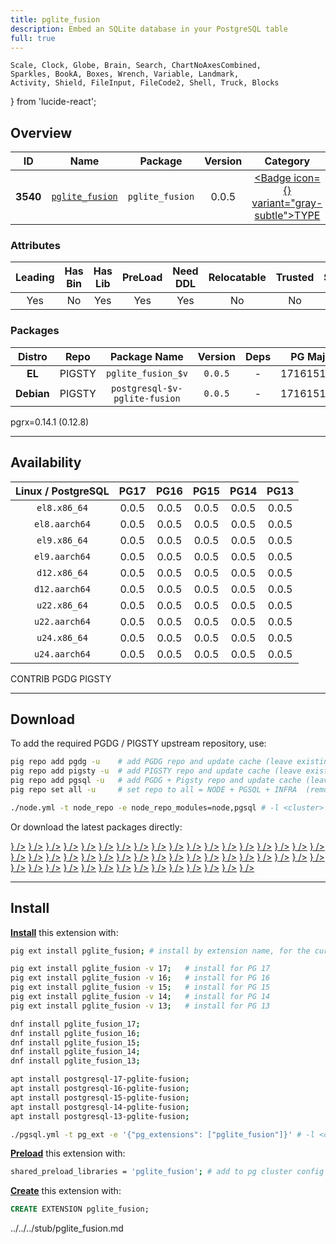 ```yaml
---
title: pglite_fusion
description: Embed an SQLite database in your PostgreSQL table
full: true
---
```


    Scale, Clock, Globe, Brain, Search, ChartNoAxesCombined,
    Sparkles, BookA, Boxes, Wrench, Variable, Landmark,
    Activity, Shield, FileInput, FileCode2, Shell, Truck, Blocks
} from 'lucide-react';

## Overview

| <TooltipIconButton tooltip="Extension unique identifier" side="top">ID</TooltipIconButton> | <TooltipIconButton tooltip="Extension name" side="top">Name</TooltipIconButton> | <TooltipIconButton tooltip="Package name for installation" side="top">Package</TooltipIconButton> | <TooltipIconButton tooltip="Latest available extension version" side="top">Version</TooltipIconButton> | <TooltipIconButton tooltip="Extension category" side="top">Category</TooltipIconButton> | <TooltipIconButton tooltip="Open source license" side="top">License</TooltipIconButton> | <TooltipIconButton tooltip="Programming language" side="top">Lang</TooltipIconButton> |
|:--------:|:--------:|:----------:|:--------------:|:---------------------------------------:|:------------------------------------------------------:|:----:|
| **3540** | [`pglite_fusion`](https://github.com/frectonz/pglite-fusion) | `pglite_fusion` | 0.0.5 | <a href="/ext/type" className="no-underline"><Badge icon={<Boxes />} variant="gray-subtle">TYPE</Badge></a> | <a href="/ext/list/license#mit" className="no-underline"><Badge icon={<Scale />} variant="blue-subtle">MIT</Badge></a> | <a href="/ext/list/lang#rust"><Badge icon={<FileCode2 />} variant="amber-subtle">Rust</Badge></a> |

### Attributes

| <TooltipIconButton tooltip="The Primary Leading extension in the Package" side="top">Leading</TooltipIconButton> | <TooltipIconButton tooltip="Contains binary utils" side="top">Has Bin</TooltipIconButton> | <TooltipIconButton tooltip="Contains .so shared library files" side="top">Has Lib</TooltipIconButton> | <TooltipIconButton tooltip="Requires preloading via shared_preload_libraries" side="top">PreLoad</TooltipIconButton> | <TooltipIconButton tooltip="Requires CREATE EXTENSION DDL command" side="top">Need DDL</TooltipIconButton> | <TooltipIconButton tooltip="Can be installed in any schema" side="top">Relocatable</TooltipIconButton> | <TooltipIconButton tooltip="Can be created by non-superuser" side="top">Trusted</TooltipIconButton> | <TooltipIconButton tooltip="Schemas used by this extension" side="top">Schemas</TooltipIconButton> |
|:-------:|:-------:|:-------:|:-------:|:--------:|:-----------:|:-------:|:-------:|
| Yes | No | Yes | Yes | Yes | No | No | - |

### Packages

| <TooltipIconButton tooltip="Linux distribution family, EL or Debian" side="top">Distro</TooltipIconButton> | <TooltipIconButton tooltip="Package repository" side="top">Repo</TooltipIconButton> | <TooltipIconButton tooltip="The RPM/DEB Package Name Pattern (replace $v with real pg major)" side="top">Package Name</TooltipIconButton> | <TooltipIconButton tooltip="Latest package version" side="top">Version</TooltipIconButton> | <TooltipIconButton tooltip="RPM/DEB Package dependencies" side="top">Deps</TooltipIconButton> | <TooltipIconButton tooltip="Available in these PostgreSQL Major Versions" side="top">PG Major</TooltipIconButton> |
|:----------:|:--------:|:------------------------:|:-----------:|:------------:|:------------------:|
|   **EL**   | <Badge variant="amber-subtle"><span className="font-bold">PIGSTY</span></Badge> | `pglite_fusion_$v` | `0.0.5` | - | <Badge variant="green-subtle">17</Badge><Badge variant="green-subtle">16</Badge><Badge variant="green-subtle">15</Badge><Badge variant="green-subtle">14</Badge><Badge variant="green-subtle">13</Badge> |
| **Debian** | <Badge variant="amber-subtle"><span className="font-bold">PIGSTY</span></Badge> | `postgresql-$v-pglite-fusion` | `0.0.5` | - | <Badge variant="green-subtle">17</Badge><Badge variant="green-subtle">16</Badge><Badge variant="green-subtle">15</Badge><Badge variant="green-subtle">14</Badge><Badge variant="green-subtle">13</Badge> |


<Callout title="Comments" type="info">
    pgrx=0.14.1 (0.12.8)
</Callout>


------

## Availability

| <TooltipIconButton tooltip="Linux Distro Arch / PostgreSQL Major Version" side="top">Linux / PostgreSQL </TooltipIconButton> | **PG17** | **PG16** | **PG15** | **PG14** | **PG13** |
|:-----:|:-----:|:-----:|:-----:|:-----:|:-----:|
| `el8.x86_64` | <Badge variant="amber-subtle">0.0.5</Badge> | <Badge variant="amber-subtle">0.0.5</Badge> | <Badge variant="amber-subtle">0.0.5</Badge> | <Badge variant="amber-subtle">0.0.5</Badge> | <Badge variant="amber-subtle">0.0.5</Badge> |
| `el8.aarch64` | <Badge variant="amber-subtle">0.0.5</Badge> | <Badge variant="amber-subtle">0.0.5</Badge> | <Badge variant="amber-subtle">0.0.5</Badge> | <Badge variant="amber-subtle">0.0.5</Badge> | <Badge variant="amber-subtle">0.0.5</Badge> |
| `el9.x86_64` | <Badge variant="amber-subtle">0.0.5</Badge> | <Badge variant="amber-subtle">0.0.5</Badge> | <Badge variant="amber-subtle">0.0.5</Badge> | <Badge variant="amber-subtle">0.0.5</Badge> | <Badge variant="amber-subtle">0.0.5</Badge> |
| `el9.aarch64` | <Badge variant="amber-subtle">0.0.5</Badge> | <Badge variant="amber-subtle">0.0.5</Badge> | <Badge variant="amber-subtle">0.0.5</Badge> | <Badge variant="amber-subtle">0.0.5</Badge> | <Badge variant="amber-subtle">0.0.5</Badge> |
| `d12.x86_64` | <Badge variant="amber-subtle">0.0.5</Badge> | <Badge variant="amber-subtle">0.0.5</Badge> | <Badge variant="amber-subtle">0.0.5</Badge> | <Badge variant="amber-subtle">0.0.5</Badge> | <Badge variant="amber-subtle">0.0.5</Badge> |
| `d12.aarch64` | <Badge variant="amber-subtle">0.0.5</Badge> | <Badge variant="amber-subtle">0.0.5</Badge> | <Badge variant="amber-subtle">0.0.5</Badge> | <Badge variant="amber-subtle">0.0.5</Badge> | <Badge variant="amber-subtle">0.0.5</Badge> |
| `u22.x86_64` | <Badge variant="amber-subtle">0.0.5</Badge> | <Badge variant="amber-subtle">0.0.5</Badge> | <Badge variant="amber-subtle">0.0.5</Badge> | <Badge variant="amber-subtle">0.0.5</Badge> | <Badge variant="amber-subtle">0.0.5</Badge> |
| `u22.aarch64` | <Badge variant="amber-subtle">0.0.5</Badge> | <Badge variant="amber-subtle">0.0.5</Badge> | <Badge variant="amber-subtle">0.0.5</Badge> | <Badge variant="amber-subtle">0.0.5</Badge> | <Badge variant="amber-subtle">0.0.5</Badge> |
| `u24.x86_64` | <Badge variant="amber-subtle">0.0.5</Badge> | <Badge variant="amber-subtle">0.0.5</Badge> | <Badge variant="amber-subtle">0.0.5</Badge> | <Badge variant="amber-subtle">0.0.5</Badge> | <Badge variant="amber-subtle">0.0.5</Badge> |
| `u24.aarch64` | <Badge variant="amber-subtle">0.0.5</Badge> | <Badge variant="amber-subtle">0.0.5</Badge> | <Badge variant="amber-subtle">0.0.5</Badge> | <Badge variant="amber-subtle">0.0.5</Badge> | <Badge variant="amber-subtle">0.0.5</Badge> |

<Badge variant="green-subtle"><span className="font-black">CONTRIB</span></Badge> <Badge variant="blue-subtle"><span className="font-black">PGDG</span></Badge> <Badge variant="amber-subtle"><span className="font-black">PIGSTY</span></Badge>

------

## Download

To add the required PGDG / PIGSTY upstream repository, use:

```bash tab="pig"
pig repo add pgdg -u    # add PGDG repo and update cache (leave existing repos)
pig repo add pigsty -u  # add PIGSTY repo and update cache (leave existing repos)
pig repo add pgsql -u   # add PGDG + Pigsty repo and update cache (leave existing repos)
pig repo set all -u     # set repo to all = NODE + PGSQL + INFRA  (remove existing repos)
```
```bash tab="pigsty"
./node.yml -t node_repo -e node_repo_modules=node,pgsql # -l <cluster>
```

Or download the latest packages directly:

<Files>
    <Folder name="el8.x86_64">
        <a href="https://repo.pigsty.io/yum/pgsql/el8.x86_64/pglite_fusion_17-0.0.5-1PIGSTY.el8.x86_64.rpm"><File name="pglite_fusion_17-0.0.5-1PIGSTY.el8.x86_64.rpm" icon={<Package className="text-emerald-500" />} /></a>
        <a href="https://repo.pigsty.io/yum/pgsql/el8.x86_64/pglite_fusion_16-0.0.5-1PIGSTY.el8.x86_64.rpm"><File name="pglite_fusion_16-0.0.5-1PIGSTY.el8.x86_64.rpm" icon={<Package className="text-emerald-500" />} /></a>
        <a href="https://repo.pigsty.io/yum/pgsql/el8.x86_64/pglite_fusion_15-0.0.5-1PIGSTY.el8.x86_64.rpm"><File name="pglite_fusion_15-0.0.5-1PIGSTY.el8.x86_64.rpm" icon={<Package className="text-emerald-500" />} /></a>
        <a href="https://repo.pigsty.io/yum/pgsql/el8.x86_64/pglite_fusion_14-0.0.5-1PIGSTY.el8.x86_64.rpm"><File name="pglite_fusion_14-0.0.5-1PIGSTY.el8.x86_64.rpm" icon={<Package className="text-emerald-500" />} /></a>
        <a href="https://repo.pigsty.io/yum/pgsql/el8.x86_64/pglite_fusion_13-0.0.5-1PIGSTY.el8.x86_64.rpm"><File name="pglite_fusion_13-0.0.5-1PIGSTY.el8.x86_64.rpm" icon={<Package className="text-emerald-500" />} /></a>
    </Folder>
    <Folder name="el8.aarch64">
        <a href="https://repo.pigsty.io/yum/pgsql/el8.aarch64/pglite_fusion_17-0.0.5-1PIGSTY.el8.aarch64.rpm"><File name="pglite_fusion_17-0.0.5-1PIGSTY.el8.aarch64.rpm" icon={<Package className="text-orange-500" />} /></a>
        <a href="https://repo.pigsty.io/yum/pgsql/el8.aarch64/pglite_fusion_16-0.0.5-1PIGSTY.el8.aarch64.rpm"><File name="pglite_fusion_16-0.0.5-1PIGSTY.el8.aarch64.rpm" icon={<Package className="text-orange-500" />} /></a>
        <a href="https://repo.pigsty.io/yum/pgsql/el8.aarch64/pglite_fusion_15-0.0.5-1PIGSTY.el8.aarch64.rpm"><File name="pglite_fusion_15-0.0.5-1PIGSTY.el8.aarch64.rpm" icon={<Package className="text-orange-500" />} /></a>
        <a href="https://repo.pigsty.io/yum/pgsql/el8.aarch64/pglite_fusion_14-0.0.5-1PIGSTY.el8.aarch64.rpm"><File name="pglite_fusion_14-0.0.5-1PIGSTY.el8.aarch64.rpm" icon={<Package className="text-orange-500" />} /></a>
        <a href="https://repo.pigsty.io/yum/pgsql/el8.aarch64/pglite_fusion_13-0.0.5-1PIGSTY.el8.aarch64.rpm"><File name="pglite_fusion_13-0.0.5-1PIGSTY.el8.aarch64.rpm" icon={<Package className="text-orange-500" />} /></a>
    </Folder>
    <Folder name="el9.x86_64">
        <a href="https://repo.pigsty.io/yum/pgsql/el9.x86_64/pglite_fusion_17-0.0.5-1PIGSTY.el9.x86_64.rpm"><File name="pglite_fusion_17-0.0.5-1PIGSTY.el9.x86_64.rpm" icon={<Package className="text-emerald-500" />} /></a>
        <a href="https://repo.pigsty.io/yum/pgsql/el9.x86_64/pglite_fusion_16-0.0.5-1PIGSTY.el9.x86_64.rpm"><File name="pglite_fusion_16-0.0.5-1PIGSTY.el9.x86_64.rpm" icon={<Package className="text-emerald-500" />} /></a>
        <a href="https://repo.pigsty.io/yum/pgsql/el9.x86_64/pglite_fusion_15-0.0.5-1PIGSTY.el9.x86_64.rpm"><File name="pglite_fusion_15-0.0.5-1PIGSTY.el9.x86_64.rpm" icon={<Package className="text-emerald-500" />} /></a>
        <a href="https://repo.pigsty.io/yum/pgsql/el9.x86_64/pglite_fusion_14-0.0.5-1PIGSTY.el9.x86_64.rpm"><File name="pglite_fusion_14-0.0.5-1PIGSTY.el9.x86_64.rpm" icon={<Package className="text-emerald-500" />} /></a>
        <a href="https://repo.pigsty.io/yum/pgsql/el9.x86_64/pglite_fusion_13-0.0.5-1PIGSTY.el9.x86_64.rpm"><File name="pglite_fusion_13-0.0.5-1PIGSTY.el9.x86_64.rpm" icon={<Package className="text-emerald-500" />} /></a>
    </Folder>
    <Folder name="el9.aarch64">
        <a href="https://repo.pigsty.io/yum/pgsql/el9.aarch64/pglite_fusion_17-0.0.5-1PIGSTY.el9.aarch64.rpm"><File name="pglite_fusion_17-0.0.5-1PIGSTY.el9.aarch64.rpm" icon={<Package className="text-orange-500" />} /></a>
        <a href="https://repo.pigsty.io/yum/pgsql/el9.aarch64/pglite_fusion_16-0.0.5-1PIGSTY.el9.aarch64.rpm"><File name="pglite_fusion_16-0.0.5-1PIGSTY.el9.aarch64.rpm" icon={<Package className="text-orange-500" />} /></a>
        <a href="https://repo.pigsty.io/yum/pgsql/el9.aarch64/pglite_fusion_15-0.0.5-1PIGSTY.el9.aarch64.rpm"><File name="pglite_fusion_15-0.0.5-1PIGSTY.el9.aarch64.rpm" icon={<Package className="text-orange-500" />} /></a>
        <a href="https://repo.pigsty.io/yum/pgsql/el9.aarch64/pglite_fusion_14-0.0.5-1PIGSTY.el9.aarch64.rpm"><File name="pglite_fusion_14-0.0.5-1PIGSTY.el9.aarch64.rpm" icon={<Package className="text-orange-500" />} /></a>
        <a href="https://repo.pigsty.io/yum/pgsql/el9.aarch64/pglite_fusion_13-0.0.5-1PIGSTY.el9.aarch64.rpm"><File name="pglite_fusion_13-0.0.5-1PIGSTY.el9.aarch64.rpm" icon={<Package className="text-orange-500" />} /></a>
    </Folder>
    <Folder name="d12.x86_64">
        <a href="https://repo.pigsty.io/apt/pgsql/bookworm/pool/main/p/pglite-fusion/postgresql-17-pglite-fusion_0.0.5-1PIGSTY~bookworm_amd64.deb"><File name="postgresql-17-pglite-fusion_0.0.5-1PIGSTY~bookworm_amd64.deb" icon={<Box className="text-emerald-500" />} /></a>
        <a href="https://repo.pigsty.io/apt/pgsql/bookworm/pool/main/p/pglite-fusion/postgresql-16-pglite-fusion_0.0.5-1PIGSTY~bookworm_amd64.deb"><File name="postgresql-16-pglite-fusion_0.0.5-1PIGSTY~bookworm_amd64.deb" icon={<Box className="text-emerald-500" />} /></a>
        <a href="https://repo.pigsty.io/apt/pgsql/bookworm/pool/main/p/pglite-fusion/postgresql-15-pglite-fusion_0.0.5-1PIGSTY~bookworm_amd64.deb"><File name="postgresql-15-pglite-fusion_0.0.5-1PIGSTY~bookworm_amd64.deb" icon={<Box className="text-emerald-500" />} /></a>
        <a href="https://repo.pigsty.io/apt/pgsql/bookworm/pool/main/p/pglite-fusion/postgresql-14-pglite-fusion_0.0.5-1PIGSTY~bookworm_amd64.deb"><File name="postgresql-14-pglite-fusion_0.0.5-1PIGSTY~bookworm_amd64.deb" icon={<Box className="text-emerald-500" />} /></a>
        <a href="https://repo.pigsty.io/apt/pgsql/bookworm/pool/main/p/pglite-fusion/postgresql-13-pglite-fusion_0.0.5-1PIGSTY~bookworm_amd64.deb"><File name="postgresql-13-pglite-fusion_0.0.5-1PIGSTY~bookworm_amd64.deb" icon={<Box className="text-emerald-500" />} /></a>
    </Folder>
    <Folder name="d12.aarch64">
        <a href="https://repo.pigsty.io/apt/pgsql/bookworm/pool/main/p/pglite-fusion/postgresql-17-pglite-fusion_0.0.5-1PIGSTY~bookworm_arm64.deb"><File name="postgresql-17-pglite-fusion_0.0.5-1PIGSTY~bookworm_arm64.deb" icon={<Box className="text-orange-500" />} /></a>
        <a href="https://repo.pigsty.io/apt/pgsql/bookworm/pool/main/p/pglite-fusion/postgresql-16-pglite-fusion_0.0.5-1PIGSTY~bookworm_arm64.deb"><File name="postgresql-16-pglite-fusion_0.0.5-1PIGSTY~bookworm_arm64.deb" icon={<Box className="text-orange-500" />} /></a>
        <a href="https://repo.pigsty.io/apt/pgsql/bookworm/pool/main/p/pglite-fusion/postgresql-15-pglite-fusion_0.0.5-1PIGSTY~bookworm_arm64.deb"><File name="postgresql-15-pglite-fusion_0.0.5-1PIGSTY~bookworm_arm64.deb" icon={<Box className="text-orange-500" />} /></a>
        <a href="https://repo.pigsty.io/apt/pgsql/bookworm/pool/main/p/pglite-fusion/postgresql-14-pglite-fusion_0.0.5-1PIGSTY~bookworm_arm64.deb"><File name="postgresql-14-pglite-fusion_0.0.5-1PIGSTY~bookworm_arm64.deb" icon={<Box className="text-orange-500" />} /></a>
        <a href="https://repo.pigsty.io/apt/pgsql/bookworm/pool/main/p/pglite-fusion/postgresql-13-pglite-fusion_0.0.5-1PIGSTY~bookworm_arm64.deb"><File name="postgresql-13-pglite-fusion_0.0.5-1PIGSTY~bookworm_arm64.deb" icon={<Box className="text-orange-500" />} /></a>
    </Folder>
    <Folder name="u22.x86_64">
        <a href="https://repo.pigsty.io/apt/pgsql/jammy/pool/main/p/pglite-fusion/postgresql-17-pglite-fusion_0.0.5-1PIGSTY~jammy_amd64.deb"><File name="postgresql-17-pglite-fusion_0.0.5-1PIGSTY~jammy_amd64.deb" icon={<Box className="text-emerald-500" />} /></a>
        <a href="https://repo.pigsty.io/apt/pgsql/jammy/pool/main/p/pglite-fusion/postgresql-16-pglite-fusion_0.0.5-1PIGSTY~jammy_amd64.deb"><File name="postgresql-16-pglite-fusion_0.0.5-1PIGSTY~jammy_amd64.deb" icon={<Box className="text-emerald-500" />} /></a>
        <a href="https://repo.pigsty.io/apt/pgsql/jammy/pool/main/p/pglite-fusion/postgresql-15-pglite-fusion_0.0.5-1PIGSTY~jammy_amd64.deb"><File name="postgresql-15-pglite-fusion_0.0.5-1PIGSTY~jammy_amd64.deb" icon={<Box className="text-emerald-500" />} /></a>
        <a href="https://repo.pigsty.io/apt/pgsql/jammy/pool/main/p/pglite-fusion/postgresql-14-pglite-fusion_0.0.5-1PIGSTY~jammy_amd64.deb"><File name="postgresql-14-pglite-fusion_0.0.5-1PIGSTY~jammy_amd64.deb" icon={<Box className="text-emerald-500" />} /></a>
        <a href="https://repo.pigsty.io/apt/pgsql/jammy/pool/main/p/pglite-fusion/postgresql-13-pglite-fusion_0.0.5-1PIGSTY~jammy_amd64.deb"><File name="postgresql-13-pglite-fusion_0.0.5-1PIGSTY~jammy_amd64.deb" icon={<Box className="text-emerald-500" />} /></a>
    </Folder>
    <Folder name="u22.aarch64">
        <a href="https://repo.pigsty.io/apt/pgsql/jammy/pool/main/p/pglite-fusion/postgresql-17-pglite-fusion_0.0.5-1PIGSTY~jammy_arm64.deb"><File name="postgresql-17-pglite-fusion_0.0.5-1PIGSTY~jammy_arm64.deb" icon={<Box className="text-orange-500" />} /></a>
        <a href="https://repo.pigsty.io/apt/pgsql/jammy/pool/main/p/pglite-fusion/postgresql-16-pglite-fusion_0.0.5-1PIGSTY~jammy_arm64.deb"><File name="postgresql-16-pglite-fusion_0.0.5-1PIGSTY~jammy_arm64.deb" icon={<Box className="text-orange-500" />} /></a>
        <a href="https://repo.pigsty.io/apt/pgsql/jammy/pool/main/p/pglite-fusion/postgresql-15-pglite-fusion_0.0.5-1PIGSTY~jammy_arm64.deb"><File name="postgresql-15-pglite-fusion_0.0.5-1PIGSTY~jammy_arm64.deb" icon={<Box className="text-orange-500" />} /></a>
        <a href="https://repo.pigsty.io/apt/pgsql/jammy/pool/main/p/pglite-fusion/postgresql-14-pglite-fusion_0.0.5-1PIGSTY~jammy_arm64.deb"><File name="postgresql-14-pglite-fusion_0.0.5-1PIGSTY~jammy_arm64.deb" icon={<Box className="text-orange-500" />} /></a>
        <a href="https://repo.pigsty.io/apt/pgsql/jammy/pool/main/p/pglite-fusion/postgresql-13-pglite-fusion_0.0.5-1PIGSTY~jammy_arm64.deb"><File name="postgresql-13-pglite-fusion_0.0.5-1PIGSTY~jammy_arm64.deb" icon={<Box className="text-orange-500" />} /></a>
    </Folder>
    <Folder name="u24.x86_64">
        <a href="https://repo.pigsty.io/apt/pgsql/noble/pool/main/p/pglite-fusion/postgresql-17-pglite-fusion_0.0.5-1PIGSTY~noble_amd64.deb"><File name="postgresql-17-pglite-fusion_0.0.5-1PIGSTY~noble_amd64.deb" icon={<Box className="text-emerald-500" />} /></a>
        <a href="https://repo.pigsty.io/apt/pgsql/noble/pool/main/p/pglite-fusion/postgresql-16-pglite-fusion_0.0.5-1PIGSTY~noble_amd64.deb"><File name="postgresql-16-pglite-fusion_0.0.5-1PIGSTY~noble_amd64.deb" icon={<Box className="text-emerald-500" />} /></a>
        <a href="https://repo.pigsty.io/apt/pgsql/noble/pool/main/p/pglite-fusion/postgresql-15-pglite-fusion_0.0.5-1PIGSTY~noble_amd64.deb"><File name="postgresql-15-pglite-fusion_0.0.5-1PIGSTY~noble_amd64.deb" icon={<Box className="text-emerald-500" />} /></a>
        <a href="https://repo.pigsty.io/apt/pgsql/noble/pool/main/p/pglite-fusion/postgresql-14-pglite-fusion_0.0.5-1PIGSTY~noble_amd64.deb"><File name="postgresql-14-pglite-fusion_0.0.5-1PIGSTY~noble_amd64.deb" icon={<Box className="text-emerald-500" />} /></a>
        <a href="https://repo.pigsty.io/apt/pgsql/noble/pool/main/p/pglite-fusion/postgresql-13-pglite-fusion_0.0.5-1PIGSTY~noble_amd64.deb"><File name="postgresql-13-pglite-fusion_0.0.5-1PIGSTY~noble_amd64.deb" icon={<Box className="text-emerald-500" />} /></a>
    </Folder>
    <Folder name="u24.aarch64">
        <a href="https://repo.pigsty.io/apt/pgsql/noble/pool/main/p/pglite-fusion/postgresql-17-pglite-fusion_0.0.5-1PIGSTY~noble_arm64.deb"><File name="postgresql-17-pglite-fusion_0.0.5-1PIGSTY~noble_arm64.deb" icon={<Box className="text-orange-500" />} /></a>
        <a href="https://repo.pigsty.io/apt/pgsql/noble/pool/main/p/pglite-fusion/postgresql-16-pglite-fusion_0.0.5-1PIGSTY~noble_arm64.deb"><File name="postgresql-16-pglite-fusion_0.0.5-1PIGSTY~noble_arm64.deb" icon={<Box className="text-orange-500" />} /></a>
        <a href="https://repo.pigsty.io/apt/pgsql/noble/pool/main/p/pglite-fusion/postgresql-15-pglite-fusion_0.0.5-1PIGSTY~noble_arm64.deb"><File name="postgresql-15-pglite-fusion_0.0.5-1PIGSTY~noble_arm64.deb" icon={<Box className="text-orange-500" />} /></a>
        <a href="https://repo.pigsty.io/apt/pgsql/noble/pool/main/p/pglite-fusion/postgresql-14-pglite-fusion_0.0.5-1PIGSTY~noble_arm64.deb"><File name="postgresql-14-pglite-fusion_0.0.5-1PIGSTY~noble_arm64.deb" icon={<Box className="text-orange-500" />} /></a>
        <a href="https://repo.pigsty.io/apt/pgsql/noble/pool/main/p/pglite-fusion/postgresql-13-pglite-fusion_0.0.5-1PIGSTY~noble_arm64.deb"><File name="postgresql-13-pglite-fusion_0.0.5-1PIGSTY~noble_arm64.deb" icon={<Box className="text-orange-500" />} /></a>
    </Folder>
</Files>

------

## Install

[**Install**](/docs/pgsql/extension/install) this extension with:

```bash tab="pig"
pig ext install pglite_fusion; # install by extension name, for the current active PG version

pig ext install pglite_fusion -v 17;   # install for PG 17
pig ext install pglite_fusion -v 16;   # install for PG 16
pig ext install pglite_fusion -v 15;   # install for PG 15
pig ext install pglite_fusion -v 14;   # install for PG 14
pig ext install pglite_fusion -v 13;   # install for PG 13
```
```bash tab="yum" 
dnf install pglite_fusion_17;
dnf install pglite_fusion_16;
dnf install pglite_fusion_15;
dnf install pglite_fusion_14;
dnf install pglite_fusion_13;
```
```bash tab="apt" 
apt install postgresql-17-pglite-fusion;
apt install postgresql-16-pglite-fusion;
apt install postgresql-15-pglite-fusion;
apt install postgresql-14-pglite-fusion;
apt install postgresql-13-pglite-fusion;
```
```bash tab="ansible"
./pgsql.yml -t pg_ext -e '{"pg_extensions": ["pglite_fusion"]}' # -l <cls>
```

[**Preload**](/docs/pgsql/extension/load) this extension with:

```bash
shared_preload_libraries = 'pglite_fusion'; # add to pg cluster config
```

[**Create**](/docs/pgsql/extension/create) this extension with:

```sql
CREATE EXTENSION pglite_fusion;
```


<include>../../../stub/pglite_fusion.md</include>
